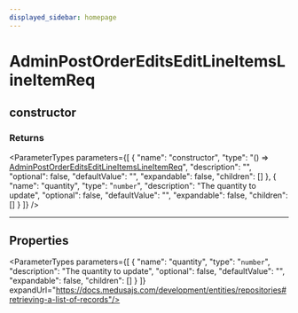 ```yaml
---
displayed_sidebar: homepage
---
```



# AdminPostOrderEditsEditLineItemsLineItemReq

## constructor

### Returns

<ParameterTypes parameters={[
  {
    "name": "constructor",
    "type": "() => [AdminPostOrderEditsEditLineItemsLineItemReq](medusa.AdminPostOrderEditsEditLineItemsLineItemReq.mdx)",
    "description": "",
    "optional": false,
    "defaultValue": "",
    "expandable": false,
    "children": []
  },
  {
    "name": "quantity",
    "type": "`number`",
    "description": "The quantity to update",
    "optional": false,
    "defaultValue": "",
    "expandable": false,
    "children": []
  }
]} />

___

## Properties

<ParameterTypes parameters={[
  {
    "name": "quantity",
    "type": "`number`",
    "description": "The quantity to update",
    "optional": false,
    "defaultValue": "",
    "expandable": false,
    "children": []
  }
]} expandUrl="https://docs.medusajs.com/development/entities/repositories#retrieving-a-list-of-records"/>

